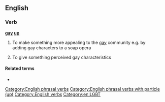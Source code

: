 ==English==

===Verb===
'''[[gay]] [[up]]'''

# {{context|colloquial|lang=en}} To make something more appealing to the [[gay]] community e.g. by adding gay characters to a soap opera
# {{context|colloquial|lang=en}} To give something perceived gay characteristics

====Related terms====
* {{l|en|begay}}

[[Category:English phrasal verbs]]
[[Category:English phrasal verbs with particle (up)]]
[[Category:English verbs]]

[[Category:en:LGBT]]